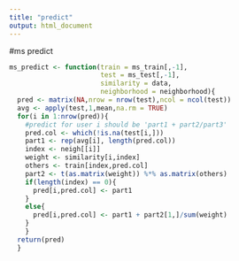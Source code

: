 ```yaml
---
title: "predict"
output: html_document
---
```

#ms predict
```r
ms_predict <- function(train = ms_train[,-1],
                       test = ms_test[,-1],
                       similarity = data,
                       neighborhood = neighborhood){
  pred <- matrix(NA,nrow = nrow(test),ncol = ncol(test))
  avg <- apply(test,1,mean,na.rm = TRUE)
  for(i in 1:nrow(pred)){
    #predict for user i should be 'part1 + part2/part3'
    pred.col <- which(!is.na(test[i,]))
    part1 <- rep(avg[i], length(pred.col))
    index <- neigh[[i]]
    weight <- similarity[i,index]
    others <- train[index,pred.col]
    part2 <- t(as.matrix(weight)) %*% as.matrix(others)
    if(length(index) == 0){
      pred[i,pred.col] <- part1
    }
    else{
      pred[i,pred.col] <- part1 + part2[1,]/sum(weight)
    }
    }
  return(pred)
  }
```